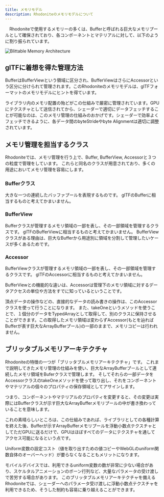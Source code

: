 ```yaml
---
title: メモリモデル
description: Rhodoniteのメモリモデルについて
---
```



<DocLayout>

　Rhodoniteで使用するメモリーの多くは、Bufferと呼ばれる巨大なメモリプールとして確保されており、各コンポーネントとマテリアルに対して、以下のように割り振られています。

![Blittable Memory Architecture](../../../assets/RhodoniteMemoryModel.png)

## glTFに着想を得た管理方法

BufferはBufferViewという領域に区分され、BufferViewはさらにAccessorという区分に分けられて管理されます。このRhodoniteのメモリモデルは、glTFフォーマットのメモリモデルにヒントを得ています。

ライブラリ内のメモリ配置の殆どがこの仕組みで厳密に管理されています。GPUにテクスチャとして送信されてから、シェーダーで適切にデータフェッチすることが可能なのは、このメモリ管理の仕組みのおかげです。シェーダーで効率よくフェッチできるように、各データ間のbyteStrideやbyte Alignmentは適切に調整されています。

## メモリ管理を担当するクラス

Rhodoniteでは、メモリ管理を行う上で、Buffer, BufferView, Accessorと３つの粒度で管理をしています。
これらと同名のクラスが用意されており、多くの用途においてメモリ管理を容易にします。

### Bufferクラス

大きな一つの連続したバッファプールを表現するものです。
glTFのBufferに相当するものと考えてかまいません。

### BufferView

Bufferクラスが管理するメモリ領域の一部を表し、その一部領域を管理するクラスです。
glTFのBufferViewに相当するものと考えてかまいません。
BufferViewクラスがある理由は、巨大なBufferから用途別に領域を分割して管理したいケースが多くあるためです。

### Accessor

BufferViewクラスが管理するメモリ領域の一部を表し、その一部領域を管理するクラスです。
glTFのAccessorに相当するものと考えてかまいません。

BufferViewとの機能的な違いは、Accessorは管理下のメモリ領域に対するデータアクセスの単位や方法をすでに知っているということです。

頂点データの操作などの、直接的なデータの読み書きの操作は、このAccessorクラスを使って行うことになります。
また、takeOneというメソッドを使うことで、１個分のデータをTypedArrayとして取得して、別のクラスに保持させることができます。この取得したメモリ領域は変わらずAccessor(もとを辿ればBufferが表す巨大なArrayBufferプール)の一部のままで、メモリコピーは行われません。

## ブリッタブルメモリアーキテクチャ

Rhodoniteの特徴の一つが「ブリッタブルメモリアーキテクチャ」です。
これまで説明してきたメモリ管理の仕組みを使い、巨大なArrayBufferプールとして連続したメモリ領域をBuferクラスで管理します。
そしてそれらの一部データをAccessorクラスのtakeOneメソッドを使って取り出し、それをコンポーネントやマテリアルの個々のプロパティの保存領域としてアサインします。

つまり、コンポーネントやマテリアルのプロパティを変更すると、その変更は実際にはBufferクラスが示す巨大なArrayBufferメモリプールの中が書き換わっていることを意味します。

これの素晴らしいところは、この仕組みであれば、ライブラリとしての各種計算を終えた後、Bufferが示すArrayBufferメモリプールを浮動小数点テクスチャとしてただGPUに送るだけで、GPUはほぼすべてのデータにテクスチャを通してアクセス可能になるという点です。

Uniform変数の設定コスト（値を取り出すための値コピーやWebGLのuniform関数自体のオーバーヘッド）が要らなくなることもメリットになります。

モバイルデバイスでは、利用できるuniform変数の数が非常に少ない場合があり、スケルタルアニメーションのボーン行列など、大量なパラメータの受け渡しで苦労する場合があります。
このブリッタブルメモリアーキテクチャを備えるRhodoniteでは、シェーダーへのパラメータ受け渡しに浮動小数点テクスチャを利用できるため、そうした制約も容易に乗り越えることができます。

</DocLayout>
